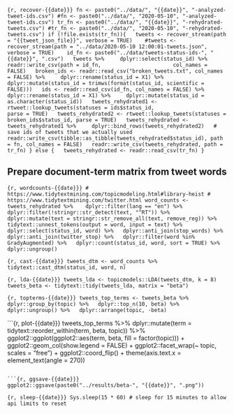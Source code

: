 


```{r, recover-{{date}}}
fn <- paste0("../data/", "{{date}}", "-analyzed-tweet-ids.csv")
#fn <- paste0("../data/", "2020-05-10", "-analyzed-tweet-ids.csv")
tr_fn <- paste0("../data/", "{{date}}", "-rehydrated-tweets.csv")
#tr_fn <- paste0("../data/", "2020-05-10", "-rehydrated-tweets.csv")
if (!file.exists(tr_fn)){
  tweets <- recover_stream(path = "{{tweet_json_file}}", verbose = TRUE) 
  #tweets <- recover_stream(path = "../data/2020-05-10 12:00:01-tweets.json", verbose = TRUE) 
  id_fn <- paste0("../data/tweets-status-ids-", "{{date}}", ".csv")
  tweets %>%
    dplyr::select(status_id) %>%
    readr::write_csv(path = id_fn, 
                     col_names = FALSE)
  broken_ids <- readr::read_csv("broken_tweets.txt", col_names = FALSE) %>%
    dplyr::rename(status_id = X1) %>%
    dplyr::mutate(status_id = trimws(format(status_id, scientific = FALSE)))
  ids <- readr::read_csv(id_fn, col_names = FALSE) %>%
    dplyr::rename(status_id = X1) %>%
    dplyr::mutate(status_id = as.character(status_id))
  tweets_rehydrated1 <- rtweet::lookup_tweets(statuses = ids$status_id, 
                                              parse = TRUE)
  tweets_rehydrated2 <- rtweet::lookup_tweets(statuses = broken_ids$status_id, parse = TRUE)
  tweets_rehydrated <- tweets_rehydrated1 %>%
    dplyr::bind_rows(tweets_rehydrated2)
  # save ids of tweets that we actually used
  readr::write_csv(tibble::as_tibble(tweets_rehydrated$status_id), path = fn, col_names = FALSE)
  readr::write_csv(tweets_rehydrated, path = tr_fn)
} else {
  tweets_rehydrated <- readr::read_csv(tr_fn)
}
```


## Prepare document-term matrix from tweet words


```{r, wordcounts-{{date}}}
# https://www.tidytextmining.com/topicmodeling.html#library-heist
# https://www.tidytextmining.com/twitter.html
word_counts <- tweets_rehydrated %>% 
  dplyr::filter(lang == "en") %>%
  dplyr::filter(!stringr::str_detect(text, "^RT")) %>%
  dplyr::mutate(text = stringr::str_remove_all(text, remove_reg)) %>%
  tidytext::unnest_tokens(output = word, input = text) %>%
  dplyr::select(status_id, word) %>%
  dplyr::anti_join(stop_words) %>%
  dplyr::anti_join(twitter_stop) %>%
  dplyr::filter(word %in% GradyAugmented) %>%
  dplyr::count(status_id, word, sort = TRUE) %>%
  dplyr::ungroup()
```

```{r, cast-{{date}}}
tweets_dtm <- word_counts %>%
  tidytext::cast_dtm(status_id, word, n)
```

```{r, lda-{{date}}}
tweets_lda <- topicmodels::LDA(tweets_dtm, k = 8)
tweets_beta <- tidytext::tidy(tweets_lda, matrix = "beta")
```

```{r, topterms-{{date}}}
tweets_top_terms <- tweets_beta %>%
  dplyr::group_by(topic) %>%
  dplyr::top_n(10, beta) %>%
  dplyr::ungroup() %>%
  dplyr::arrange(topic, -beta)
```

```{r, plot-{{date}}}
tweets_top_terms %>%
  dplyr::mutate(term = tidytext::reorder_within(term, beta, topic)) %>%
  ggplot2::ggplot(ggplot2::aes(term, beta, fill = factor(topic))) +
  ggplot2::geom_col(show.legend = FALSE) +
  ggplot2::facet_wrap(~ topic, scales = "free") +
  ggplot2::coord_flip() + 
  theme(axis.text.x = element_text(angle = 270))

```

```{r, ggsave-{{date}}}
ggplot2::ggsave(paste0("../results/beta-", "{{date}}", ".png"))
```


```{r, sleep-{{date}}}
Sys.sleep(15 * 60) # sleep for 15 minutes to allow api limits to reset
```

